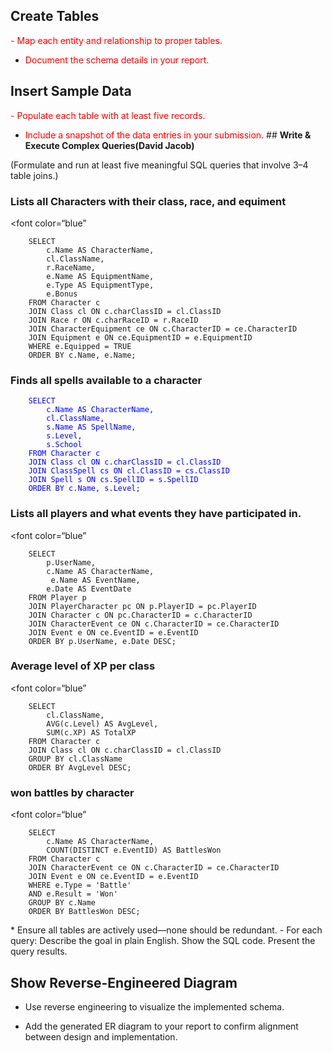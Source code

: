 
## **Create Tables**
<font color="red">
  - Map each entity and relationship to proper tables.

  - Document the schema details in your report.
</font>

## **Insert Sample Data**
<font color="red">
  - Populate each table with at least five records.

  - Include a snapshot of the data entries in your submission.
</font>
## **Write & Execute Complex Queries(David Jacob)**

(Formulate and run at least five meaningful SQL queries that involve 3–4 table joins.)

### Lists all Characters with their class, race, and equiment
<font color="blue"
```
    SELECT 
        c.Name AS CharacterName,
        cl.ClassName,
        r.RaceName,
        e.Name AS EquipmentName,
        e.Type AS EquipmentType,
        e.Bonus
    FROM Character c
    JOIN Class cl ON c.charClassID = cl.ClassID
    JOIN Race r ON c.charRaceID = r.RaceID
    JOIN CharacterEquipment ce ON c.CharacterID = ce.CharacterID
    JOIN Equipment e ON ce.EquipmentID = e.EquipmentID
    WHERE e.Equipped = TRUE
    ORDER BY c.Name, e.Name;
```
</font>

### Finds all spells available to a character 

<font color="blue">
```
    SELECT 
        c.Name AS CharacterName,
        cl.ClassName,
        s.Name AS SpellName,
        s.Level,
        s.School
    FROM Character c
    JOIN Class cl ON c.charClassID = cl.ClassID
    JOIN ClassSpell cs ON cl.ClassID = cs.ClassID
    JOIN Spell s ON cs.SpellID = s.SpellID
    ORDER BY c.Name, s.Level;
```
</font>

### Lists all players and what events they have participated in.

<font color="blue"
```
    SELECT
        p.UserName,
        c.Name AS CharacterName,
         e.Name AS EventName,
        e.Date AS EventDate
    FROM Player p
    JOIN PlayerCharacter pc ON p.PlayerID = pc.PlayerID
    JOIN Character c ON pc.CharacterID = c.CharacterID
    JOIN CharacterEvent ce ON c.CharacterID = ce.CharacterID
    JOIN Event e ON ce.EventID = e.EventID
    ORDER BY p.UserName, e.Date DESC;
```
</font>


### Average level of XP per class

<font color="blue"
```
    SELECT
        cl.ClassName,
        AVG(c.Level) AS AvgLevel,
        SUM(c.XP) AS TotalXP
    FROM Character c
    JOIN Class cl ON c.charClassID = cl.ClassID
    GROUP BY cl.ClassName
    ORDER BY AvgLevel DESC;
```
</font>

### won battles by character

<font color="blue"
```
    SELECT
        c.Name AS CharacterName,
        COUNT(DISTINCT e.EventID) AS BattlesWon
    FROM Character c
    JOIN CharacterEvent ce ON c.CharacterID = ce.CharacterID
    JOIN Event e ON ce.EventID = e.EventID
    WHERE e.Type = 'Battle'
    AND e.Result = 'Won'
    GROUP BY c.Name
    ORDER BY BattlesWon DESC;

```
</font>
  * Ensure all tables are actively used—none should be redundant.
  - For each query:
      Describe the goal in plain English.
      Show the SQL code.
      Present the query results.

## **Show Reverse-Engineered Diagram **

  - Use reverse engineering to visualize the implemented schema.

  - Add the generated ER diagram to your report to confirm alignment between design and implementation.


